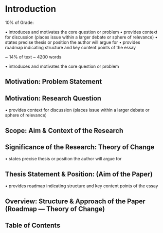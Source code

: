 
# Introduction


10% of Grade:

• introduces and motivates the core question or problem
• provides context for discussion (places issue within a larger debate or sphere of relevance)
• states precise thesis or position the author will argue for
• provides roadmap indicating structure and key content points of the essay

~ 14% of text ~ 4200 words


• introduces and motivates the core question or problem

## Motivation:  Problem Statement

## Motivation:  Research Question



• provides context for discussion (places issue within a larger debate or sphere of relevance)

## Scope:   Aim & Context of the Research

## Significance of the Research:    Theory of Change



• states precise thesis or position the author will argue for

## Thesis Statement & Position:    (Aim of the Paper)



• provides roadmap indicating structure and key content points of the essay

## Overview:    Structure & Approach of the Paper (Roadmap --- Theory of Change)

## Table of Contents